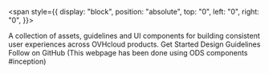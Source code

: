 
<Meta title="OVHcloud Design System/Welcome" />

<span style={{
      display: "block",
      position: "absolute",
      top: "0",
      left: "0",
      right: "0",
  }}>
  <div style={{
          background: `url(ods_bg.png) no-repeat center center fixed`,
          backgroundSize: 'cover',
          width: '100vw',
          height: '100vh',
          }}>
    <span style={{
            boxShadow: '0 0 10px white, 0 0 20px white, 0 0 30px white, 0 0 40px white, 0 0 50px white, 0 0 60px white, 0 0 70px white, 0 0 80px white, 0 0 90px white, 0 0 100px white',
            background: 'white',
            borderRadius: '0 0 20em 0',
            display: "inline-flex",
            flexDirection: "column",
            padding: "2rem",
            margin: "auto"
    }}>
      <span style={{
              width: '30rem',
              height: '2rem',
              backgroundImage: `url(ods_logo.svg)`,
              backgroundSize: 'contain',
              backgroundRepeat: 'no-repeat',
      }}>
      </span>
      <osds-text color="primary"
                 size="200"
                 level="subheading"
                 hue="500"
                 style={{
                    maxWidth: "30rem",
                    padding: "2rem",
                 }}>
          A collection of assets, guidelines and UI components for building consistent user experiences across OVHcloud products.
      </osds-text>
      <span style={{
          display: "inline-flex",
          flexDirection: "column",
          padding: '0 2rem',
          maxWidth: "10rem",
          gap: "1rem",
      }}>
        <osds-link href="?path=/story/ovhcloud-design-system-get-started--page" color="primary">
          Get Started
          <span slot="end"><osds-icon color="primary" name="arrow-right" size="xs" style={{ marginLeft: "8px" }}></osds-icon></span>
        </osds-link>
        <osds-link href="https://zeroheight.com/6fc8a63f7/p/533db0-ovhcloud-design-system" color="primary" target="_blank">
          Design Guidelines
          <span slot="end"><osds-icon color="primary" name="external-link" size="xs" style={{ marginLeft: "8px" }}></osds-icon></span>
        </osds-link>
        <osds-link href="https://github.com/ovh/design-system" color="primary" target="_blank">
          Follow on GitHub
          <span slot="end"><osds-icon color="primary" name="external-link" size="xs" style={{ marginLeft: "8px" }}></osds-icon></span>
        </osds-link>
        <osds-text color="primary"
                   level="caption"
                   size="100"
                   hue="000">
            (This webpage has been done using ODS components #inception)
        </osds-text>
      </span>
    </span>
  </div>
</span>
